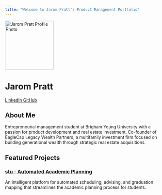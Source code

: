 ```yaml
---
title: "Welcome to Jarom Pratt's Product Management Portfolio"
---
```


::: {.hero-banner .text-center}

<img src="images/profile.jpg" alt="Jarom Pratt Profile Photo" class="rounded-circle mb-3" width="160">

<h1>Jarom Pratt</h1>

<a href="https://www.linkedin.com/in/jarom-pratt/" class="btn btn-outline-primary btn-sm" target="_blank">
  <i class="fab fa-linkedin"></i> LinkedIn
</a>
<a href="https://github.com/jarbar02" class="btn btn-outline-primary btn-sm" target="_blank">
  <i class="fab fa-github"></i> GitHub
</a>

:::

## About Me

Entrepreneurial management student at Brigham Young University with a passion for product development and real estate investment. Co-founder of EagleCap Legacy Wealth Partners, a multifamily investment firm focused on building generational wealth through strategic real estate acquisitions.

## Featured Projects

::: {.g-col-12 .g-col-md-6 .card}

### [stu - Automated Academic Planning](projects/project-1.qmd)
An intelligent platform for automated scheduling, advising, and graduation mapping that streamlines the academic planning process for students.

:::

